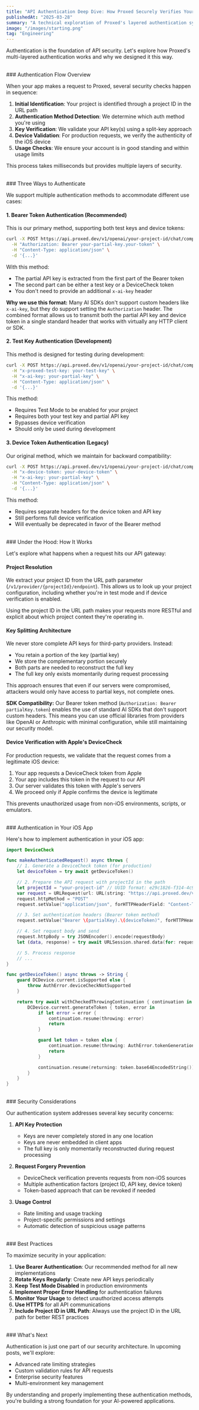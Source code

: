 ```yaml
---
title: "API Authentication Deep Dive: How Proxed Securely Verifies Your Requests"
publishedAt: "2025-03-28"
summary: "A technical exploration of Proxed's layered authentication system combining API keys, DeviceCheck, and token-based verification"
image: "/images/starting.png"
tag: "Engineering"
---
```


Authentication is the foundation of API security. Let's explore how Proxed's multi-layered authentication works and why we designed it this way.

<br />
### Authentication Flow Overview

When your app makes a request to Proxed, several security checks happen in sequence:

1. **Initial Identification**: Your project is identified through a project ID in the URL path
2. **Authentication Method Detection**: We determine which auth method you're using
3. **Key Verification**: We validate your API key(s) using a split-key approach
4. **Device Validation**: For production requests, we verify the authenticity of the iOS device
5. **Usage Checks**: We ensure your account is in good standing and within usage limits

This process takes milliseconds but provides multiple layers of security.

<br />
### Three Ways to Authenticate

We support multiple authentication methods to accommodate different use cases:

#### 1. Bearer Token Authentication (Recommended)

This is our primary method, supporting both test keys and device tokens:

```bash
curl -X POST https://api.proxed.dev/v1/openai/your-project-id/chat/completions \
  -H "Authorization: Bearer your-partial-key.your-token" \
  -H "Content-Type: application/json" \
  -d '{...}'
```

With this method:
- The partial API key is extracted from the first part of the Bearer token
- The second part can be either a test key or a DeviceCheck token
- You don't need to provide an additional `x-ai-key` header

**Why we use this format:** Many AI SDKs don't support custom headers like `x-ai-key`, but they do support setting the `Authorization` header. The combined format allows us to transmit both the partial API key and device token in a single standard header that works with virtually any HTTP client or SDK.

#### 2. Test Key Authentication (Development)

This method is designed for testing during development:

```bash
curl -X POST https://api.proxed.dev/v1/openai/your-project-id/chat/completions \
  -H "x-proxed-test-key: your-test-key" \
  -H "x-ai-key: your-partial-key" \
  -H "Content-Type: application/json" \
  -d '{...}'
```

This method:
- Requires Test Mode to be enabled for your project
- Requires both your test key and partial API key
- Bypasses device verification
- Should only be used during development

#### 3. Device Token Authentication (Legacy)

Our original method, which we maintain for backward compatibility:

```bash
curl -X POST https://api.proxed.dev/v1/openai/your-project-id/chat/completions \
  -H "x-device-token: your-device-token" \
  -H "x-ai-key: your-partial-key" \
  -H "Content-Type: application/json" \
  -d '{...}'
```

This method:
- Requires separate headers for the device token and API key
- Still performs full device verification
- Will eventually be deprecated in favor of the Bearer method

<br />
### Under the Hood: How It Works

Let's explore what happens when a request hits our API gateway:

#### Project Resolution

We extract your project ID from the URL path parameter (`/v1/provider/{projectId}/endpoint`). This allows us to look up your project configuration, including whether you're in test mode and if device verification is enabled.

Using the project ID in the URL path makes your requests more RESTful and explicit about which project context they're operating in.

#### Key Splitting Architecture

We never store complete API keys for third-party providers. Instead:
- You retain a portion of the key (partial key)
- We store the complementary portion securely
- Both parts are needed to reconstruct the full key
- The full key only exists momentarily during request processing

This approach ensures that even if our servers were compromised, attackers would only have access to partial keys, not complete ones.

**SDK Compatibility:** Our Bearer token method (`Authorization: Bearer partialKey.token`) enables the use of standard AI SDKs that don't support custom headers. This means you can use official libraries from providers like OpenAI or Anthropic with minimal configuration, while still maintaining our security model.

#### Device Verification with Apple's DeviceCheck

For production requests, we validate that the request comes from a legitimate iOS device:

1. Your app requests a DeviceCheck token from Apple
2. Your app includes this token in the request to our API
3. Our server validates this token with Apple's servers
4. We proceed only if Apple confirms the device is legitimate

This prevents unauthorized usage from non-iOS environments, scripts, or emulators.

<br />
### Authentication in Your iOS App

Here's how to implement authentication in your iOS app:

```swift
import DeviceCheck

func makeAuthenticatedRequest() async throws {
    // 1. Generate a DeviceCheck token (for production)
    let deviceToken = try await getDeviceToken()

    // 2. Prepare the API request with projectId in the path
    let projectId = "your-project-id" // UUID format: e29c1826-f314-4c9c-801f-0ce1827c8153
    var request = URLRequest(url: URL(string: "https://api.proxed.dev/v1/openai/\(projectId)/chat/completions")!)
    request.httpMethod = "POST"
    request.setValue("application/json", forHTTPHeaderField: "Content-Type")

    // 3. Set authentication headers (Bearer token method)
    request.setValue("Bearer \(partialKey).\(deviceToken)", forHTTPHeaderField: "Authorization")

    // 4. Set request body and send
    request.httpBody = try JSONEncoder().encode(requestBody)
    let (data, response) = try await URLSession.shared.data(for: request)

    // 5. Process response
    // ...
}

func getDeviceToken() async throws -> String {
    guard DCDevice.current.isSupported else {
        throw AuthError.deviceCheckNotSupported
    }

    return try await withCheckedThrowingContinuation { continuation in
        DCDevice.current.generateToken { token, error in
            if let error = error {
                continuation.resume(throwing: error)
                return
            }

            guard let token = token else {
                continuation.resume(throwing: AuthError.tokenGenerationFailed)
                return
            }

            continuation.resume(returning: token.base64EncodedString())
        }
    }
}
```

<br />
### Security Considerations

Our authentication system addresses several key security concerns:

1. **API Key Protection**
   - Keys are never completely stored in any one location
   - Keys are never embedded in client apps
   - The full key is only momentarily reconstructed during request processing

2. **Request Forgery Prevention**
   - DeviceCheck verification prevents requests from non-iOS sources
   - Multiple authentication factors (project ID, API key, device token)
   - Token-based approach that can be revoked if needed

3. **Usage Control**
   - Rate limiting and usage tracking
   - Project-specific permissions and settings
   - Automatic detection of suspicious usage patterns

<br />
### Best Practices

To maximize security in your application:

1. **Use Bearer Authentication**: Our recommended method for all new implementations
2. **Rotate Keys Regularly**: Create new API keys periodically
3. **Keep Test Mode Disabled** in production environments
4. **Implement Proper Error Handling** for authentication failures
5. **Monitor Your Usage** to detect unauthorized access attempts
6. **Use HTTPS** for all API communications
7. **Include Project ID in URL Path**: Always use the project ID in the URL path for better REST practices

<br />
### What's Next

Authentication is just one part of our security architecture. In upcoming posts, we'll explore:
- Advanced rate limiting strategies
- Custom validation rules for API requests
- Enterprise security features
- Multi-environment key management

By understanding and properly implementing these authentication methods, you're building a strong foundation for your AI-powered applications.
